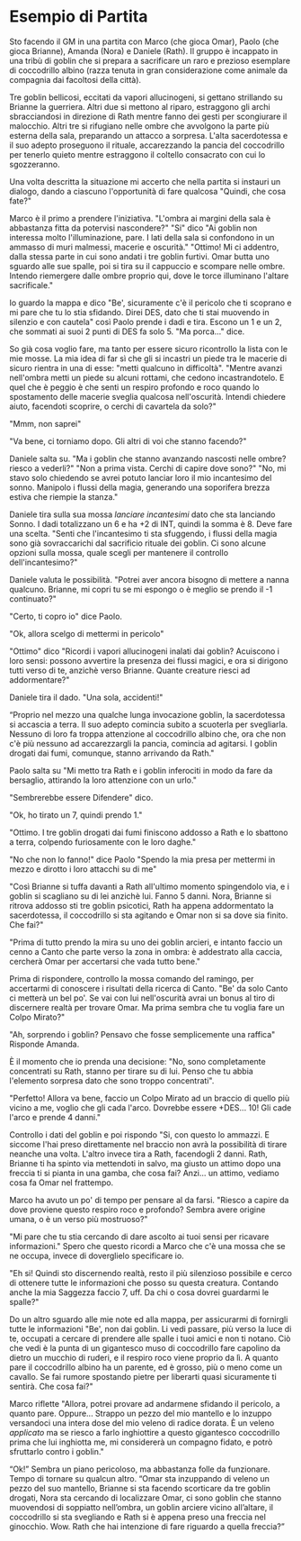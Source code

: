# Esempio di Partita

Sto facendo il GM in una partita con Marco (che gioca Omar), Paolo (che gioca Brianne), Amanda (Nora) e Daniele (Rath). Il gruppo è incappato in una tribù di goblin che si prepara a sacrificare un raro e prezioso esemplare di coccodrillo albino (razza tenuta in gran considerazione come animale da compagnia dai facoltosi della città).

Tre goblin bellicosi, eccitati da vapori allucinogeni, si gettano strillando su Brianne la guerriera. Altri due si mettono al riparo, estraggono gli archi sbracciandosi in direzione di Rath mentre fanno dei gesti per scongiurare il malocchio. Altri tre si rifugiano nelle ombre che avvolgono la parte più esterna della sala, preparando un attacco a sorpresa. L'alta sacerdotessa e il suo adepto proseguono il rituale, accarezzando la pancia del coccodrillo per tenerlo quieto mentre estraggono il coltello consacrato con cui lo sgozzeranno.

Una volta descritta la situazione mi accerto che nella partita si instauri un dialogo, dando a ciascuno l'opportunità di fare qualcosa "Quindi, che cosa fate?"

Marco è il primo a prendere l'iniziativa. "L'ombra ai margini della sala è abbastanza fitta da potervisi nascondere?" "Si" dico "Ai goblin non interessa molto l'illuminazione, pare. I lati della sala  si confondono in un ammasso di muri malmessi, macerie e oscurità." "Ottimo! Mi ci addentro, dalla stessa parte in cui sono andati i tre goblin furtivi. Omar butta uno sguardo alle sue spalle, poi si tira su il cappuccio e scompare nelle ombre. Intendo riemergere dalle ombre proprio qui, dove le torce illuminano l'altare sacrificale."

Io guardo la mappa e dico "Be', sicuramente c'è il pericolo che ti scoprano e mi pare che tu lo stia sfidando. Direi DES, dato che ti stai muovendo in silenzio e con cautela" così Paolo prende i dadi e tira. Escono un 1 e un 2, che sommati ai suoi 2 punti di DES fa solo 5. "Ma porca..." dice.

So già cosa voglio fare, ma tanto per essere sicuro ricontrollo la lista con le mie mosse. La mia idea di far sì che gli si incastri un piede tra le macerie di sicuro rientra in una di esse: "metti qualcuno in difficoltà". "Mentre avanzi nell'ombra metti un piede su alcuni rottami, che cedono incastrandotelo. E quel che è peggio è che senti un respiro profondo e roco quando lo spostamento delle macerie sveglia qualcosa nell'oscurità. Intendi chiedere aiuto, facendoti scoprire, o cerchi di cavartela da solo?"

"Mmm, non saprei"

"Va bene, ci torniamo dopo. Gli altri di voi che stanno facendo?"

Daniele salta su. "Ma i goblin che stanno avanzando nascosti nelle ombre? riesco a vederli?" "Non a prima vista. Cerchi di capire dove sono?" "No, mi stavo solo chiedendo se avrei potuto lanciar loro il mio incantesimo del sonno. Manipolo i flussi della magia, generando una soporifera brezza estiva che riempie la stanza."

Daniele tira sulla sua mossa *lanciare incantesimi* dato che sta lanciando Sonno. I dadi totalizzano un 6 e ha +2 di INT, quindi la somma è 8. Deve fare una scelta. "Senti che l'incantesimo ti sta sfuggendo, i flussi della magia sono già sovraccarichi dal sacrificio rituale dei goblin. Ci sono alcune opzioni sulla mossa, quale scegli per mantenere il controllo dell'incantesimo?"

Daniele valuta le possibilità. "Potrei aver ancora bisogno di mettere a nanna qualcuno. Brianne, mi copri tu se mi espongo o è meglio se prendo il -1 continuato?"

"Certo, ti copro io" dice Paolo.

"Ok, allora scelgo di mettermi in pericolo"

"Ottimo" dico "Ricordi i vapori allucinogeni inalati dai goblin? Acuiscono i loro sensi: possono avvertire la presenza dei flussi magici, e ora si dirigono tutti verso di te, anzichè verso Brianne. Quante creature riesci ad addormentare?"

Daniele tira il dado. "Una sola, accidenti!"

“Proprio nel mezzo una qualche lunga invocazione goblin, la sacerdotessa si accascia a terra. Il suo adepto comincia subito a scuoterla per svegliarla. Nessuno di loro fa troppa attenzione al coccodrillo albino che, ora che non c'è più nessuno ad accarezzargli la pancia, comincia ad agitarsi. I goblin drogati dai fumi, comunque, stanno arrivando da Rath."

Paolo salta su "Mi metto tra Rath e i goblin inferociti in modo da fare da bersaglio, attirando la loro attenzione con un urlo."

"Sembrerebbe essere Difendere" dico.

"Ok, ho tirato un 7, quindi prendo 1."

"Ottimo. I tre goblin drogati dai fumi finiscono addosso a Rath e lo sbattono a terra, colpendo furiosamente con le loro daghe."

"No che non lo fanno!" dice Paolo "Spendo la mia presa per mettermi in mezzo e dirotto i loro attacchi su di me"

"Così Brianne si tuffa davanti a Rath all'ultimo momento spingendolo via, e i goblin si scagliano su di lei anzichè lui. Fanno 5 danni. Nora, Brianne si ritrova addosso sti tre goblin psicotici, Rath ha appena addormentato la sacerdotessa, il coccodrillo si sta agitando e Omar non si sa dove sia finito. Che fai?"

"Prima di tutto prendo la mira su uno dei goblin arcieri, e intanto faccio un cenno a Canto che parte verso la zona in ombra:  è addestrato alla caccia, cercherà Omar per accertarsi che vada tutto bene."

Prima di rispondere, controllo la mossa comando del ramingo, per accertarmi di conoscere i risultati della ricerca di Canto. "Be' da solo Canto ci metterà un bel po'. Se vai con lui nell'oscurità avrai un bonus al tiro di discernere realtà per trovare Omar. Ma prima sembra che tu voglia fare un Colpo Mirato?"

"Ah, sorprendo i goblin? Pensavo che fosse semplicemente una raffica" Risponde Amanda.

È il momento che io prenda una decisione: "No, sono completamente concentrati su Rath, stanno per tirare su di lui. Penso che tu abbia l'elemento sorpresa dato che sono troppo concentrati".

"Perfetto! Allora va bene, faccio un Colpo Mirato ad un braccio di quello più vicino a me, voglio che gli cada l'arco. Dovrebbe essere +DES... 10! Gli cade l'arco e prende 4 danni."

Controllo i dati del goblin e poi rispondo "Si, con questo lo ammazzi. E siccome l'hai preso direttamente nel braccio non avrà la possibilità di tirare neanche una volta.  L'altro invece tira a Rath, facendogli 2 danni. Rath, Brianne ti ha spinto via mettendoti in salvo, ma giusto un attimo dopo una freccia ti si pianta in una gamba, che cosa fai? Anzi... un attimo, vediamo cosa fa Omar nel frattempo.

Marco ha avuto un po' di tempo per pensare al da farsi. "Riesco a capire da dove proviene questo respiro roco e profondo? Sembra avere origine umana, o è un verso più mostruoso?"

"Mi pare che tu stia cercando di dare ascolto ai tuoi sensi per ricavare informazioni." Spero che questo ricordi a Marco che c'è una mossa che se ne occupa, invece di doverglielo specificare io.

"Eh si! Quindi sto discernendo realtà, resto il più silenzioso possibile e cerco di ottenere tutte le informazioni che posso su questa creatura. Contando anche la mia Saggezza faccio 7, uff. Da chi o cosa dovrei guardarmi le spalle?"

Do un altro sguardo alle mie note ed alla mappa, per assicurarmi di fornirgli tutte le informazioni "Be', non dai goblin. Li vedi passare, più verso la luce di te, occupati a cercare di prendere alle spalle i tuoi amici e non ti notano. Ciò che vedi è la punta di un gigantesco muso di coccodrillo fare capolino da dietro un mucchio di ruderi, e il respiro roco viene proprio da lì. A quanto pare il coccodrillo albino ha un parente, ed è grosso, più o meno come un cavallo. Se fai rumore spostando pietre per liberarti quasi sicuramente ti sentirà. Che cosa fai?"

Marco riflette "Allora, potrei provare ad andarmene sfidando il pericolo, a quanto pare. Oppure... Strappo un pezzo del mio mantello e lo inzuppo versandoci una intera dose del mio veleno di radice dorata. È un veleno *applicato* ma se riesco a farlo inghiottire a questo gigantesco coccodrillo prima che lui inghiotta me, mi considererà un compagno fidato, e potrò sfruttarlo contro i goblin."

“Ok!” Sembra un piano pericoloso, ma abbastanza folle da funzionare. Tempo di tornare su qualcun altro. “Omar sta inzuppando di veleno un pezzo del suo mantello, Brianne si sta facendo scorticare da tre goblin drogati, Nora sta cercando di localizzare Omar, ci sono goblin che stanno muovendosi di soppiatto nell’ombra, un goblin arciere vicino all’altare, il coccodrillo si sta svegliando e Rath si è appena preso una freccia nel ginocchio. Wow. Rath che hai intenzione di fare riguardo a quella freccia?”